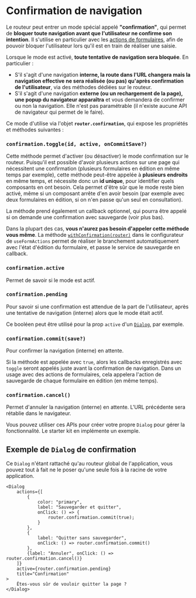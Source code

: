 
<Meta title="Routage/Confirmation" />

# Confirmation de navigation

Le routeur peut entrer un mode spécial appelé **"confirmation"**, qui permet de **bloquer toute navigation avant que l'utilisateur ne confirme son intention**. Il
s'utilise en particulier avec les [actions de formulaires](/docs/modèle-métier-actions-de-formulaires--docs), afin de pouvoir bloquer l'utilisateur lors qu'il est en train de réaliser une saisie.

Lorsque le mode est activé, **toute tentative de navigation sera bloquée**. En particulier :

-   S'il s'agit d'une navigation **interne, la route dans l'URL changera mais la navigation effective ne sera réalisée (ou pas) qu'après confirmation de l'utilisateur**,
    via des méthodes dédiées sur le routeur.
-   S'il s'agit d'une navigation **externe (ou un rechargement de la page), une popup du navigateur apparaîtra** et vous demandera de confirmer ou non la
    navigation. Elle n'est pas paramétrable (il n'existe aucune API de navigateur qui permet de le faire).

Ce mode d'utilise via l'objet **`router.confirmation`**, qui expose les propriétés et méthodes suivantes :

### `confirmation.toggle(id, active, onCommitSave?)`

Cette méthode permet d'activer (ou désactiver) le mode confirmation sur le routeur. Puisqu'il est possible d'avoir plusieurs actions sur une page qui nécessitent
une confirmation (plusieurs formulaires en édition en même temps par exemple), cette méthode peut-être appelée à **plusieurs endroits** en même temps, et
nécessite donc un **id unique**, pour identifier quels composants en ont besoin. Cela permet d'être sûr que le mode reste bien activé, même si un composant arrête
d'en avoir besoin (par exemple avec deux formulaires en édition, si on n'en passe qu'un seul en consultation).

La méthode prend également un callback optionnel, qui pourra être appelé si on demande une confirmation avec sauvegarde (voir plus bas).

Dans la plupart des cas, **vous n'aurez pas besoin d'appeler cette méthode vous même**. La méthode [`withConfirmation(router)`](/docs/modèle-métier-actions-de-formulaires--docs#withconfirmationrouter) dans le configurateur de
`useFormActions` permet de réaliser le branchement automatiquement avec l'état d'édition du formulaire, et passe le service de sauvegarde en callback.

### `confirmation.active`

Permet de savoir si le mode est actif.

### `confirmation.pending`

Pour savoir si une confirmation est attendue de la part de l'utilisateur, après une tentative de navigation (interne) alors que le mode était actif.

Ce booléen peut être utilisé pour la prop `active` d'un [`Dialog`](/docs/mise-en-page-dialog--docs), par exemple.

### `confirmation.commit(save?)`

Pour confirmer la navigation (interne) en attente.

Si la méthode est appelée avec `true`, alors les callbacks enregistrés avec `toggle` seront appelés juste avant la confirmation de navigation. Dans un usage
avec des actions de formulaires, cela appelera l'action de sauvegarde de chaque formulaire en édition (en même temps).

### `confirmation.cancel()`

Permet d'annuler la navigation (interne) en attente. L'URL précédente sera rétablie dans le navigateur.

Vous pouvez utiliser ces APIs pour créer votre propre `Dialog` pour gérer la fonctionnalité. Le starter kit en implémente un exemple.

## Exemple de `Dialog` de confirmation

Ce `Dialog` n'étant rattaché qu'au routeur global de l'application, vous pouvez tout à fait ne le poser qu'une seule fois à la racine de votre application.

```tsx
<Dialog
    actions={[
        {
            color: "primary",
            label: "Sauvegarder et quitter",
            onClick: () => {
                router.confirmation.commit(true);
            }
        },
        {
            label: "Quitter sans sauvegarder",
            onClick: () => router.confirmation.commit()
        },
        {label: "Annuler", onClick: () => router.confirmation.cancel()}
    ]}
    active={router.confirmation.pending}
    title="Confirmation"
>
    Êtes-vous sûr de vouloir quitter la page ?
</Dialog>
```
